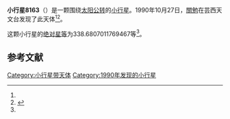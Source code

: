 {{Infobox planet
| bgcolour = #FFFFC0
| name = 8163 Ishizaki
| symbol = 
| image = 
| caption = 
| discovery = yes
| discovery_ref = 
| discoverer = [[關勉|關勉]]
| discovery_site = [[芸西天文台|芸西天文台]] 
| discovered = 1990年10月27日
| designations = yes
| mp_name = 
| named_after = 
| alt_names = 1990 UF2/ 1980 WJ3
| mp_category = [[主带小行星|主带小行星]]
| orbit_ref = <ref name="a">[http://ssd.jpl.nasa.gov/sbdb.cgi?sstr=8163 8163 Ishizaki] {{Wayback|url=http://ssd.jpl.nasa.gov/sbdb.cgi?sstr=8163 |date=20201124030754 }}，小行星數據庫瀏覽器（JPL Small-Body Database Browser）－[[美国国家航空航天局|美国国家航空航天局]]喷气推进实验室</ref>
| epoch = 2456400.5 (2013年4月18日更新)
| aphelion = {{convert|2.56131023827723|AU|km|3|abbr=on|lk=out}}
| perihelion = {{convert|1.951113655829488|AU|km|3|abbr=on}}
| semimajor = {{convert|2.256211947053359|AU|km|3|abbr=on}}
| eccentricity = 0.1352259
| period = 1237.850706 [[日|日]]<br />3.39[[儒略年|儒略年]]
| avg_speed = 
| inclination = 6.902764846605588
| asc_node = 205.4030732444223
| mean_anomaly = 
| arg_peri = 338.6807011769467
| satellites = 
| physical_characteristics = yes
| dimensions = 
| mass = 
| density = 
| surface_grav = 
| escape_velocity = 
| sidereal_day = 
| axial_tilt = 
| pole_ecliptic_lat = 
| pole_ecliptic_lon = 
| albedo = 
| temperatures= 
| temp_name1 = 
| mean_temp_1 = 
| max_temp_1 = 
| temp_name2 = 
| max_temp_2 = 
| spectral_type = 
| abs_magnitude = 338.6807011769467
}}

'''小行星8163'''（{{lang-en|8163 Ishizaki}}）是一颗围绕[[太阳|太阳]][[公转|公转]]的[[小行星|小行星]]。1990年10月27日，[[關勉|關勉]]在芸西天文台发现了此天体<ref name="a" /><ref>{{cite news|title=小行星列表|url=http://cfa-www.harvard.edu/iau/lists/NumberedMPs.txt|accessdate=2013-07-08|newspaper=哈佛大学|archive-date=2008-05-17|archive-url=https://web.archive.org/web/20080517010638/http://cfa-www.harvard.edu/iau/lists/NumberedMPs.txt|dead-url=no}}</ref>。

这颗小行星的[[绝对星等|绝对星等]]为338.6807011769467等<ref name="a" />。

==参考文献==
{{reflist}}
{{Minor Planet Number|[[小行星8162|小行星8162]]|[[小行星8164|小行星8164]]}}

{{小天体}}

[[Category:小行星带天体|Category:小行星带天体]]
[[Category:1990年发现的小行星|Category:1990年发现的小行星]]

{{asteroid-stub}}